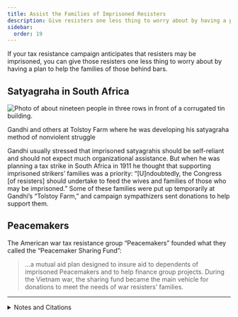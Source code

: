 ```yaml
---
title: Assist the Families of Imprisoned Resisters
description: Give resisters one less thing to worry about by having a plan to help the families of those behind bars.
sidebar:
  order: 19
---
```


If your tax resistance campaign anticipates that resisters may be imprisoned, you can give those resisters one less thing to worry about by having a plan to help the families of those behind bars.

## <Badge text="Example" size="medium" /> Satyagraha in South Africa

![Photo of about nineteen people in three rows in front of a corrugated tin building.](../../../assets/tolstoy-farm.jpg)
<figcaption>Gandhi and others at Tolstoy Farm where he was developing his satyagraha method of nonviolent struggle</figcaption>

Gandhi usually stressed that imprisoned satyagrahis should be self-reliant and should not expect much organizational assistance.
But when he was planning a tax strike in South Africa in 1911 he thought that supporting imprisoned strikers’ families was a priority:
“[U]ndoubtedly, the Congress [of resisters] should undertake to feed the wives and families of those who may be imprisoned.”
Some of these families were put up temporarily at Gandhi’s “Tolstoy Farm,” and campaign sympathizers sent donations to help support them.

## <Badge text="Example" size="medium" /> Peacemakers

The American war tax resistance group “Peacemakers” founded what they called the “Peacemaker Sharing Fund”:

> …a mutual aid plan designed to insure aid to dependents of imprisoned Peacemakers and to help finance group projects.
> During the Vietnam war, the sharing fund became the main vehicle for donations to meet the needs of war resisters’ families.

---

<details>
<summary>Notes and Citations</summary>

* Gandhi, M.K. [“From a Letter to A.H. West”](https://archive.org/details/HindSwaraj-CWMG-096/page/94/mode/1up) <i>We Won’t Pay: A Tax Resistance Reader</i> (2008) p. 348
* Cooney, Robert & Michalowski, Helen <i>The Power of the People: Active Nonviolence in the United States</i> (1987) [p. 118](https://archive.org/details/powerofpeopleact0000unse/page/118/mode/1up)

</details>
